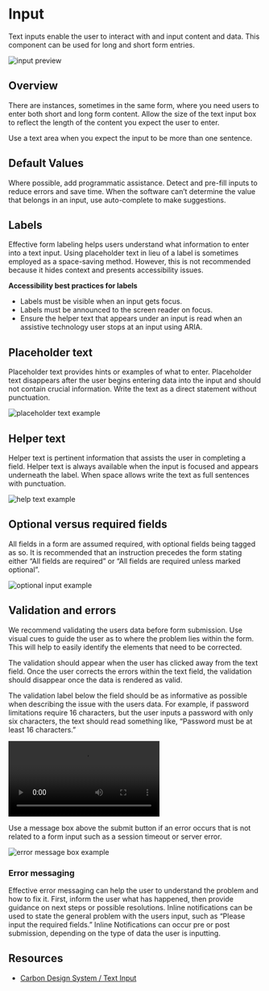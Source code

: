 
<Meta title="COMPONENTS/Input/Usage" />

# Input

Text inputs enable the user to interact with and input content and data. This component can be used for long and short form entries.

<!-- [Live demo](/?path=/story/components-input-examples--input-default) -->

![input preview](/input/doc/assets/input-preview.png)

## Overview
There are instances, sometimes in the same form, where you need users to enter both short and long form content. Allow the size of the text input box to reflect the length of the content you expect the user to enter.

Use a text area when you expect the input to be more than one sentence. 

## Default Values
Where possible, add programmatic assistance. Detect and pre-fill inputs to reduce errors and save time. When the software can’t determine the value that belongs in an input, use auto-complete to make suggestions. 



## Labels
Effective form labeling helps users understand what information to enter into a text input. Using placeholder text in lieu of a label is sometimes employed as a space-saving method. However, this is not recommended because it hides context and presents accessibility issues.

**Accessibility best practices for labels**
- Labels must be visible when an input gets focus.
- Labels must be announced to the screen reader on focus.
- Ensure the helper text that appears under an input is read when an assistive technology user stops at an input using ARIA.

## Placeholder text
Placeholder text provides hints or examples of what to enter. Placeholder text disappears after the user begins entering data into the input and should not contain crucial information. Write the text as a direct statement without punctuation.

![placeholder text example](/input/doc/assets/placeholder-text-example.png)

## Helper text
Helper text is pertinent information that assists the user in completing a field. Helper text is always available when the input is focused and appears underneath the label. When space allows write the text as full sentences with punctuation.

![help text example](/input/doc/assets/help-text-example.png)

## Optional versus required fields
All fields in a form are assumed required, with optional fields being tagged as so. It is recommended that an instruction precedes the form stating either “All fields are required” or “All fields are required unless marked optional”.

![optional input example](/input/doc/assets/optional-input-example.png)

## Validation and errors
We recommend validating the users data before form submission. Use visual cues to guide the user as to where the problem lies within the form. This will help to easily identify the elements that need to be corrected.

The validation should appear when the user has clicked away from the text field. Once the user corrects the errors within the text field, the validation should disappear once the data is rendered as valid.

The validation label below the field should be as informative as possible when describing the issue with the users data. For example, if password limitations require 16 characters, but the user inputs a password with only six characters, the text should read something like, “Password must be at least 16 characters.”

<video src="/input/doc/assets/error-validation.mp4" type="video/mp4" controls autoPlay loop mute="true"></video>

Use a message box above the submit button if an error occurs that is not related to a form input such as a session timeout or server error.

![error message box example](/input/doc/assets/error-message-box.png)

### Error messaging
Effective error messaging can help the user to understand the problem and how to fix it. First, inform the user what has happened, then provide guidance on next steps or possible resolutions. Inline notifications can be used to state the general problem with the users input, such as “Please input the required fields.” Inline Notifications can occur pre or post submission, depending on the type of data the user is inputting.

## Resources
- <a href="https://www.carbondesignsystem.com/components/text-input/usage" target="_blank">Carbon Design System / Text Input</a>